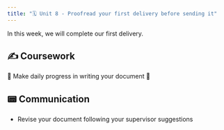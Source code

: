 ```yaml
---
title: "🗓️ Unit 8 - Proofread your first delivery before sending it"
---
```


In this week, we will complete our first delivery.

## ✍️ Coursework

🚧 Make daily progress in writing your document   🚧


## 📟 Communication

- Revise your document following your supervisor suggestions  